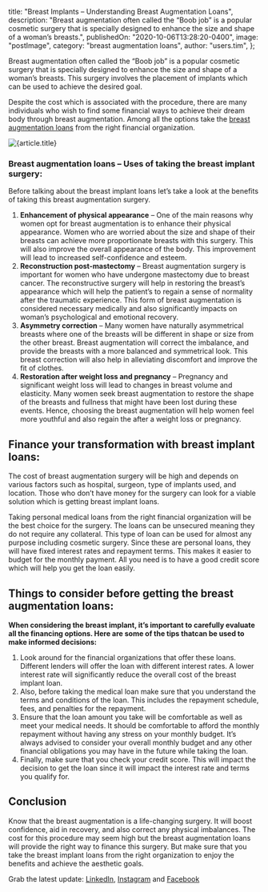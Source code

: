 
  title: "Breast Implants – Understanding Breast Augmentation Loans",
  description:
    "Breast augmentation often called the “Boob job” is a popular cosmetic surgery that is specially designed to enhance the size and shape of a woman’s breasts.",
  publishedOn: "2020-10-06T13:28:20-0400",
  image: "postImage",
  category: "breast augmentation loans",
  author: "users.tim",
};

Breast augmentation often called the “Boob job” is a popular cosmetic surgery that is specially designed
to enhance the size and shape of a woman’s breasts. This surgery involves the placement of implants
which can be used to achieve the desired goal.

Despite the cost which is associated with the procedure, there are many individuals who wish to find some
financial ways to achieve their dream body through breast augmentation. Among all the
options take the [breast augmentation loans](https://tlc.com.au/breast-augmentation-loan) from the right financial organization.

<Image src={postImage} alt={article.title} />

### Breast augmentation loans – Uses of taking the breast implant surgery:

Before talking about the breast implant loans let’s take a look at the benefits of taking this breast augmentation surgery.

1. **Enhancement of physical appearance** – One of the main reasons why women opt for breast augmentation is to enhance their physical appearance. Women who are worried about the size and shape of their breasts can achieve more proportionate breasts with this surgery. This will also improve the overall appearance of the body. This improvement will lead to increased self-confidence and esteem.
2. **Reconstruction post-mastectomy** – Breast augmentation surgery is important for women who have undergone mastectomy due to breast cancer. The reconstructive surgery will help in restoring the breast’s appearance which will help the patient’s to regain a sense of normality after the traumatic experience. This form of breast augmentation is considered necessary medically and also significantly impacts on woman’s psychological and emotional recovery.
3. **Asymmetry correction** – Many women have naturally asymmetrical breasts where one of the breasts will be different in shape or size from the other breast. Breast augmentation will correct the imbalance, and provide the breasts with a more balanced and symmetrical look. This breast correction will also help in alleviating discomfort and improve the fit of clothes.
4. **Restoration after weight loss and pregnancy** – Pregnancy and significant weight loss will lead to changes in breast volume and elasticity. Many women seek breast augmentation to restore the shape of the breasts and fullness that might have been lost during these events. Hence, choosing the breast augmentation will help women feel more youthful and also regain the after a weight loss or pregnancy.

## Finance your transformation with breast implant loans:

The cost of breast augmentation surgery will be high and depends on various factors such as hospital, surgeon,
type of implants used, and location. Those who don’t have money for the surgery can look for a viable
solution which is getting breast implant loans.

Taking personal medical loans from the right financial organization will be the best choice for the surgery.
The loans can be unsecured meaning they do not require any collateral. This type of loan can be used for almost
any purpose including cosmetic surgery. Since these are personal loans, they will have fixed interest rates and
repayment terms. This makes it easier to budget for the monthly payment. All you need is to have a good credit
score which will help you get the loan easily.

## Things to consider before getting the breast augmentation loans:

**When considering the breast implant, it’s important to carefully evaluate all the financing options. Here are some of the tips thatcan be used to make informed decisions:**

1. Look around for the financial organizations that offer these loans. Different lenders will offer the loan with different interest rates. A lower interest rate will significantly reduce the overall cost of the breast implant loan.
2. Also, before taking the medical loan make sure that you understand the terms and conditions of the loan. This includes the repayment schedule, fees, and penalties for the repayment.
3. Ensure that the loan amount you take will be comfortable as well as meet your medical needs. It should be comfortable to afford the monthly repayment without having any stress on your monthly budget. It’s always advised to consider your overall monthly budget and any other financial obligations you may have in the future while taking the loan.
4. Finally, make sure that you check your credit score. This will impact the decision to get the loan since it will impact the interest rate and terms you qualify for.

## Conclusion

Know that the breast augmentation is a life-changing surgery. It will boost confidence, aid in recovery, and also correct any
physical imbalances. The cost for this procedure may seem high but the breast augmentation loans will provide the right way to
finance this surgery. But make sure that you take the breast implant loans from the right organization to enjoy the benefits
and achieve the aesthetic goals.

Grab the latest update: [LinkedIn](https://au.linkedin.com/company/tlc-total-lifestyle-credit), [Instagram](https://www.instagram.com/tlc.social) and [Facebook](https://www.facebook.com/totallifestylecredit)
